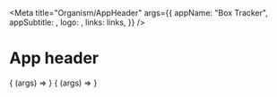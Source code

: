 



<Meta
  title="Organism/AppHeader"
  args={{
    appName: "Box Tracker",
    appSubtitle: <SubtitleGoesHere />,
    logo: <Logo />,
    links: links,
  }}
/>

# App header

<Description of={AppHeader} />

<Canvas withSource="open" withToolbar>
  <Story name="Logged out">
    {
      (args) => <AppHeader {...args} />
    }
  </Story>
</Canvas>


<Canvas withToolbar>
  <Story name="Logged in">
    {
      (args) => <AppHeader {...args} user={users[0]} />
    }
  </Story>
</Canvas>
